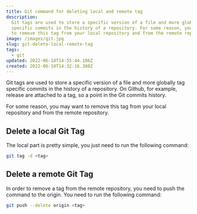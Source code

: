 ```yaml
---
title: Git command for deleting local and remote tag
description:
  Git tags are used to store a specific version of a file and more globally tag
  specific commits in the history of a repository. For some reason, you may want
  to remove this tag from your local repository and from the remote repository.
image: /images/git.jpg
slug: git-delete-local-remote-tag
tags:
  - git
updated: 2022-06-18T14:55:44.106Z
created: 2022-06-18T14:32:16.380Z
---
```


Git tags are used to store a specific version of a file and more globally tag specific commits in the history of a repository. On Github, for example, release are attached to a tag, so a point in the Git commits history.

For some reason, you may want to remove this tag from your local repository and from the remote repository.

## Delete a local Git Tag

The local part is pretty simple, you just need to run the following command:

```bash
git tag -d <tag>
```

## Delete a remote Git Tag

In order to remove a tag from the remote repository, you need to push the command to the origin. You need to run the following command:

```bash
git push --delete origin <tag>
```
